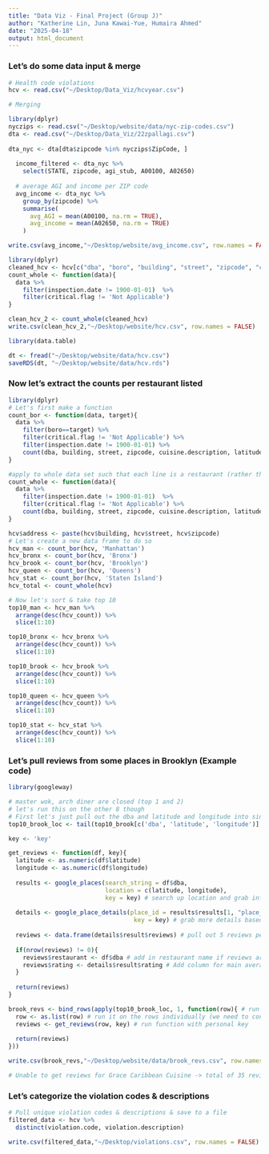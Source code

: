 ```yaml
---
title: "Data Viz - Final Project (Group J)"
author: "Katherine Lin, Juna Kawai-Yue, Humaira Ahmed"
date: "2025-04-18"
output: html_document
---
```

### Let's do some data input & merge
```r
# Health code violations
hcv <- read.csv("~/Desktop/Data_Viz/hcvyear.csv")

# Merging
```
```r
library(dplyr)
nyczips <- read.csv("~/Desktop/website/data/nyc-zip-codes.csv")
dta <- read.csv("~/Desktop/Data_Viz/22zpallagi.csv")
  
dta_nyc <- dta[dta$zipcode %in% nyczips$ZipCode, ]
  
  income_filtered <- dta_nyc %>%
    select(STATE, zipcode, agi_stub, A00100, A02650)
  
  # average AGI and income per ZIP code
  avg_income <- dta_nyc %>%
    group_by(zipcode) %>%
    summarise(
      avg_AGI = mean(A00100, na.rm = TRUE),
      avg_income = mean(A02650, na.rm = TRUE)
    )

write.csv(avg_income,"~/Desktop/website/avg_income.csv", row.names = FALSE)
```
```r
library(dplyr)
cleaned_hcv <- hcv[c("dba", "boro", "building", "street", "zipcode", "cuisine.description", "inspection.date", "violation.code", "violation.description", "critical.flag", "latitude", "longitude")]
count_whole <- function(data){
  data %>%
    filter(inspection.date != 1900-01-01)  %>%
    filter(critical.flag != 'Not Applicable')
}

clean_hcv_2 <- count_whole(cleaned_hcv)
write.csv(clean_hcv_2,"~/Desktop/website/hcv.csv", row.names = FALSE)

```

```r
library(data.table)

dt <- fread("~/Desktop/website/data/hcv.csv")
saveRDS(dt, "~/Desktop/website/data/hcv.rds")
```
### Now let's extract the counts per restaurant listed
```r
library(dplyr)
# Let's first make a function
count_bor <- function(data, target){
  data %>%
    filter(boro==target) %>%
    filter(critical.flag != 'Not Applicable') %>%
    filter(inspection.date != 1900-01-01) %>%
    count(dba, building, street, zipcode, cuisine.description, latitude, longitude, address, name = 'hcv_count')
}

#apply to whole data set such that each line is a restaurant (rather than multiple entries)
count_whole <- function(data){
  data %>%
    filter(inspection.date != 1900-01-01)  %>%
    filter(critical.flag != 'Not Applicable') %>%
    count(dba, building, street, zipcode, cuisine.description, latitude, longitude, address, name = 'hcv_count')
}

hcv$address <- paste(hcv$building, hcv$street, hcv$zipcode)
# Let's create a new data frame to do so
hcv_man <- count_bor(hcv, 'Manhattan')
hcv_bronx <- count_bor(hcv, 'Bronx')
hcv_brook <- count_bor(hcv, 'Brooklyn')
hcv_queen <- count_bor(hcv, 'Queens')
hcv_stat <- count_bor(hcv, 'Staten Island')
hcv_total <- count_whole(hcv)

# Now let's sort & take top 10
top10_man <- hcv_man %>%
  arrange(desc(hcv_count)) %>%
  slice(1:10)

top10_bronx <- hcv_bronx %>%
  arrange(desc(hcv_count)) %>%
  slice(1:10)

top10_brook <- hcv_brook %>%
  arrange(desc(hcv_count)) %>%
  slice(1:10)

top10_queen <- hcv_queen %>%
  arrange(desc(hcv_count)) %>%
  slice(1:10)

top10_stat <- hcv_stat %>%
  arrange(desc(hcv_count)) %>%
  slice(1:10)
```
### Let's pull reviews from some places in Brooklyn (Example code)
```r
library(googleway)

# master wok, arch diner are closed (top 1 and 2)
# let's run this on the other 8 though
# First let's just pull out the dba and latitude and longitude into single dataframe & remove first two rows
top10_brook_loc <- tail(top10_brook[c('dba', 'latitude', 'longitude')], 8)
```
```r
key <- 'key'

get_reviews <- function(df, key){
  latitude <- as.numeric(df$latitude)
  longitude <- as.numeric(df$longitude)
  
  results <- google_places(search_string = df$dba, 
                           location = c(latitude, longitude),
                           key = key) # search up location and grab information it
  
  details <- google_place_details(place_id = results$results[1, "place_id"],
                                   key = key) # grab more details based on the place_id generated prior
  
  reviews <- data.frame(details$result$reviews) # pull out 5 reviews per location
  
  if(nrow(reviews) != 0){ 
    reviews$restaurant <- df$dba # add in restaurant name if reviews are present
    reviews$rating <- details$result$rating # Add column for main average rating of the restaurant (not ratings provided by the reviewers)
  }
  
  return(reviews)
}

brook_revs <- bind_rows(apply(top10_brook_loc, 1, function(row){ # run function on data frame of top 10(ish)
  row <- as.list(row) # run it on the rows individually (we need to convert this to list to work)
  reviews <- get_reviews(row, key) # run function with personal key
  
  return(reviews)
}))

write.csv(brook_revs,"~/Desktop/website/data/brook_revs.csv", row.names = FALSE)

# Unable to get reviews for Grace Caribbean Cuisine -> total of 35 reviews & ratings
```
### Let's categorize the violation codes & descriptions
```r
# Pull unique violation codes & descriptions & save to a file
filtered_data <- hcv %>%
  distinct(violation.code, violation.description)

write.csv(filtered_data,"~/Desktop/violations.csv", row.names = FALSE)
```







